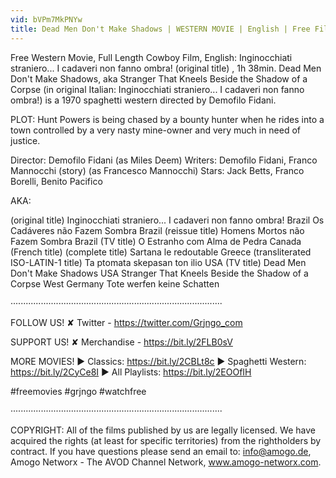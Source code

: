 ```yaml
---
vid: bVPm7MkPNYw
title: Dead Men Don't Make Shadows | WESTERN MOVIE | English | Free Film | Full Length Spaghetti Western
---
```


Free Western Movie, Full Length Cowboy Film, English: Inginocchiati straniero... I cadaveri non fanno ombra! (original title) , 1h 38min. Dead Men Don't Make Shadows, aka Stranger That Kneels Beside the Shadow of a Corpse (in original Italian: Inginocchiati straniero... I cadaveri non fanno ombra!) is a 1970 spaghetti western directed by Demofilo Fidani.

PLOT: Hunt Powers is being chased by a bounty hunter when he rides into a town controlled by a very nasty mine-owner and very much in need of justice.

Director: Demofilo Fidani (as Miles Deem)
Writers: Demofilo Fidani, Franco Mannocchi (story) (as Francesco Mannocchi)
Stars: Jack Betts, Franco Borelli, Benito Pacifico 

AKA:

(original title) Inginocchiati straniero... I cadaveri non fanno ombra!
Brazil Os Cadáveres não Fazem Sombra
Brazil (reissue title) Homens Mortos não Fazem Sombra
Brazil (TV title) O Estranho com Alma de Pedra
Canada (French title) (complete title) Sartana le redoutable
Greece (transliterated ISO-LATIN-1 title) Ta ptomata skepasan ton ilio
USA (TV title) Dead Men Don't Make Shadows
USA Stranger That Kneels Beside the Shadow of a Corpse
West Germany Tote werfen keine Schatten

····················································································

FOLLOW US!
✘ Twitter - https://twitter.com/Grjngo_com

SUPPORT US!
✘ Merchandise - https://bit.ly/2FLB0sV

MORE MOVIES! 
► Classics: https://bit.ly/2CBLt8c 
► Spaghetti Western: https://bit.ly/2CyCe8I 
► All Playlists: https://bit.ly/2EOOfIH 

#freemovies #grjngo #watchfree

····················································································

COPYRIGHT: All of the films published by us are legally licensed. We have acquired the rights (at least for specific territories) from the rightholders by contract. If you have questions please send an email to: info@amogo.de, Amogo Networx - The AVOD Channel Network, www.amogo-networx.com.